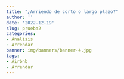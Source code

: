 ```yaml
---
title: "¿Arriendo de corto o largo plazo?"
author: ''
date: '2022-12-19'
slug: prueba2
categories:
- Analisis
- Arrendar
banner: img/banners/banner-4.jpg
tags:
- Airbnb
- Arrendar
---
```

